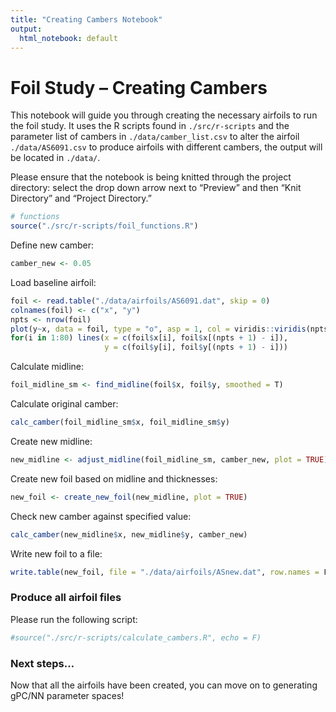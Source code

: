 ```yaml
---
title: "Creating Cambers Notebook"
output:
  html_notebook: default
---
```


# Foil Study -- Creating Cambers

This notebook will guide you through creating the necessary airfoils to run the foil study. It uses the R scripts found in `./src/r-scripts` and the parameter list of cambers in `./data/camber_list.csv` to alter the airfoil `./data/AS6091.csv` to produce airfoils with different cambers, the output will be located in `./data/`. 

Please ensure that the notebook is being knitted through the project directory: select the drop down arrow next to "Preview" and then "Knit Directory" and "Project Directory."

```r
# functions
source("./src/r-scripts/foil_functions.R")
```

Define new camber: 

```r
camber_new <- 0.05
```

Load baseline airfoil: 

```r
foil <- read.table("./data/airfoils/AS6091.dat", skip = 0)
colnames(foil) <- c("x", "y")
npts <- nrow(foil)
plot(y~x, data = foil, type = "o", asp = 1, col = viridis::viridis(npts))
for(i in 1:80) lines(x = c(foil$x[i], foil$x[(npts + 1) - i]), 
                     y = c(foil$y[i], foil$y[(npts + 1) - i]))
```

Calculate midline: 
```r
foil_midline_sm <- find_midline(foil$x, foil$y, smoothed = T)
```
Calculate original camber: 

```r
calc_camber(foil_midline_sm$x, foil_midline_sm$y)
```

Create new midline: 
```r
new_midline <- adjust_midline(foil_midline_sm, camber_new, plot = TRUE)
```

Create new foil based on midline and thicknesses: 

```r
new_foil <- create_new_foil(new_midline, plot = TRUE)
```

Check new camber against specified value:

```r
calc_camber(new_midline$x, new_midline$y, camber_new)
```


Write new foil to a file:

```r
write.table(new_foil, file = "./data/airfoils/ASnew.dat", row.names = F, col.names = F)
```


### Produce all airfoil files

Please run the following script: 

```r
#source("./src/r-scripts/calculate_cambers.R", echo = F)
```

### Next steps...

Now that all the airfoils have been created, you can move on to generating gPC/NN parameter spaces!